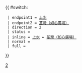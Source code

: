 {{ #switch: {{{format|}}}
  | endpoint1 = [[上水巴士總站|上水]]
  | endpoint2 = [[荃灣（如心廣場）巴士總站|荃灣（如心廣場）]]
  | direction = 2
  | status =
  | inline = [[上水巴士總站|上水]] ↔ [[荃灣（如心廣場）巴士總站|荃灣（如心廣場）]]
  | normal =
  | full =
}}<noinclude>[[Category:九龍巴士路線模板|2]]</noinclude>